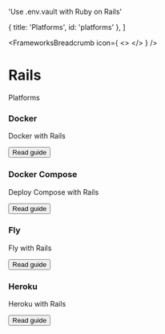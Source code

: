 

  'Use .env.vault with Ruby on Rails'

  { title: 'Platforms', id: 'platforms' },
]

<FrameworksBreadcrumb icon={
  <>
    <RailsIcon className="h-9 w-9 text-[#CC0000]"/>
  </>
} />
# Rails
<GuideHeading lead={description} />


<div className="my-16 xl:max-w-none">
  <Heading level={2} id="platforms">
    Platforms
  </Heading>
  <div className="not-prose mt-4 grid grid-cols-1 gap-x-6 gap-y-10 border-t border-zinc-900/5 pt-10 dark:border-white/5 sm:grid-cols-2 xl:max-w-none xl:grid-cols-3">
    <div key="docker" className="flex flex-row-reverse gap-6">
      <div className="flex-auto">
        <h3 className="text-sm font-semibold text-zinc-900 dark:text-white">
          Docker
        </h3>
        <p className="mt-1 text-sm text-zinc-600 dark:text-zinc-400">Docker with Rails</p>
        <p className="mt-4"><Button href="/docs-old/integrations/docker/rails" variant="text" arrow="right">Read guide</Button></p>
      </div>
      <DockerIcon className="h-9 w-9 text-[#2496ED]"/>
    </div>
    <div key="docker-compose" className="flex flex-row-reverse gap-6">
      <div className="flex-auto">
        <h3 className="text-sm font-semibold text-zinc-900 dark:text-white">
          Docker Compose
        </h3>
        <p className="mt-1 text-sm text-zinc-600 dark:text-zinc-400">Deploy Compose with Rails</p>
        <p className="mt-4"><Button href="/docs-old/integrations/docker-compose/rails" variant="text" arrow="right">Read guide</Button></p>
      </div>
      <DockerIcon className="h-9 w-9 text-[#2496ED]"/>
    </div>
    <div key="fly" className="flex flex-row-reverse gap-6">
      <div className="flex-auto">
        <h3 className="text-sm font-semibold text-zinc-900 dark:text-white">
          Fly
        </h3>
        <p className="mt-1 text-sm text-zinc-600 dark:text-zinc-400">Fly with Rails</p>
        <p className="mt-4"><Button href="/docs-old/integrations/fly/rails" variant="text" arrow="right">Read guide</Button></p>
      </div>
      <FlyIcon className="h-9 w-9 text-[#7B3BE2]"/>
    </div>
    <div key="heroku" className="flex flex-row-reverse gap-6">
      <div className="flex-auto">
        <h3 className="text-sm font-semibold text-zinc-900 dark:text-white">
          Heroku
        </h3>
        <p className="mt-1 text-sm text-zinc-600 dark:text-zinc-400">Heroku with Rails</p>
        <p className="mt-4"><Button href="/docs/frameworks/rails/heroku" variant="text" arrow="right">Read guide</Button></p>
      </div>
      <HerokuIcon className="h-9 w-9 text-[#430098]"/>
    </div>
  </div>
</div>
